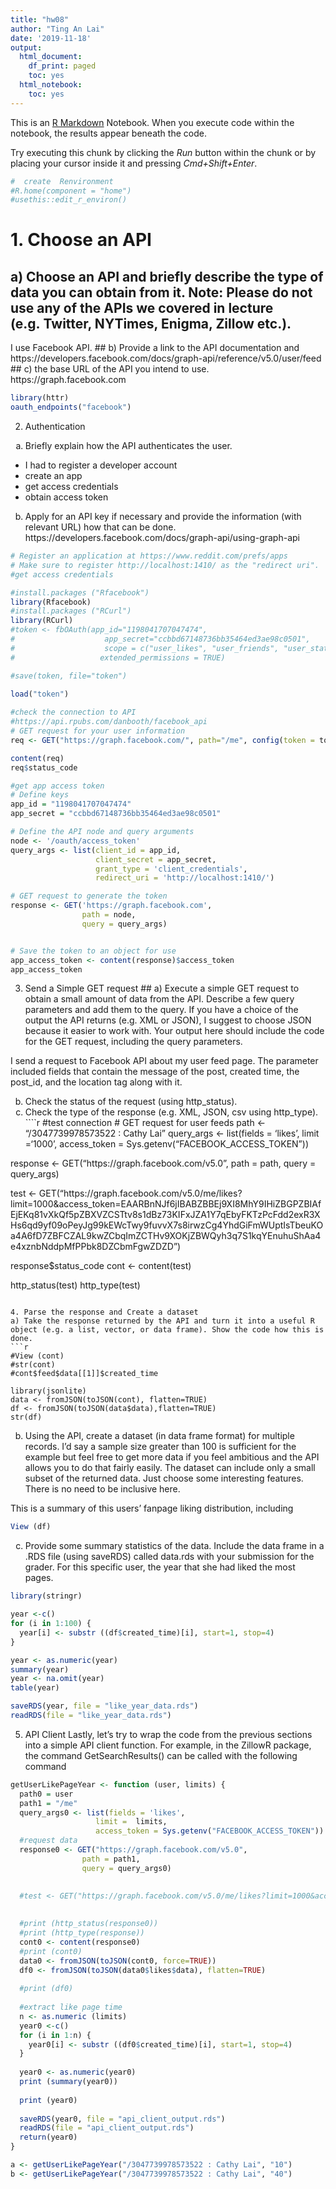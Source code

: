 ```yaml
---
title: "hw08"
author: "Ting An Lai"
date: '2019-11-18'
output:
  html_document:
    df_print: paged
    toc: yes
  html_notebook:
    toc: yes
---
```


This is an [R Markdown](http://rmarkdown.rstudio.com) Notebook. When you execute code within the notebook, the results appear beneath the code. 

Try executing this chunk by clicking the *Run* button within the chunk or by placing your cursor inside it and pressing *Cmd+Shift+Enter*. 

```r
#  create  Renvironment
#R.home(component = "home")
#usethis::edit_r_environ()
```

# 1. Choose an API
## a) Choose an API and briefly describe the type of data you can obtain from it. Note: Please do not use any of the APIs we covered in lecture (e.g. Twitter, NYTimes, Enigma, Zillow etc.). 
I use Facebook API.
## b) Provide a link to the API documentation and
https://developers.facebook.com/docs/graph-api/reference/v5.0/user/feed
## c) the base URL of the API you intend to use.
https://graph.facebook.com

```r
library(httr)
oauth_endpoints("facebook")
```

2. Authentication
a) Briefly explain how the API authenticates the user.
- I had to register a developer account
- create an app
- get access credentials
- obtain access token

b) Apply for an API key if necessary and provide the information (with relevant URL) how that can be done.
https://developers.facebook.com/docs/graph-api/using-graph-api
```r
# Register an application at https://www.reddit.com/prefs/apps
# Make sure to register http://localhost:1410/ as the "redirect uri".
#get access credentials

#install.packages ("Rfacebook")
library(Rfacebook)
#install.packages ("RCurl")
library(RCurl)
#token <- fbOAuth(app_id="1198041707047474", 
#                    app_secret="ccbbd67148736bb35464ed3ae98c0501",
#                    scope = c("user_likes", "user_friends", "user_status", "user_posts", "public_profile"),
#                   extended_permissions = TRUE)

#save(token, file="token")
 
load("token")

```

```r
#check the connection to API
#https://api.rpubs.com/danbooth/facebook_api
# GET request for your user information
req <- GET("https://graph.facebook.com/", path="/me", config(token = token))

content(req)
req$status_code
```


```r
#get app access token
# Define keys
app_id = "1198041707047474"
app_secret = "ccbbd67148736bb35464ed3ae98c0501"

# Define the API node and query arguments
node <- '/oauth/access_token'
query_args <- list(client_id = app_id,
                   client_secret = app_secret,
                   grant_type = 'client_credentials',
                   redirect_uri = 'http://localhost:1410/')

# GET request to generate the token
response <- GET('https://graph.facebook.com',
                path = node,
                query = query_args)


# Save the token to an object for use
app_access_token <- content(response)$access_token
app_access_token

```

3. Send a Simple GET request
## a) Execute a simple GET request to obtain a small amount of data from the API. Describe a few query parameters and add them to the query. If you have a choice of the output the API returns (e.g. XML or JSON), I suggest to choose JSON because it easier to work with. Your output here should include the code for the GET request, including the query parameters.

I send a request to Facebook API about my user feed page. The parameter included fields that contain the message of the post, created time, the post_id, and the location tag along with it.

b) Check the status of the request (using http_status).
c) Check the type of the response (e.g. XML, JSON, csv using http_type).
````r
#test connection
# GET request for user feeds
path <- "/3047739978573522 : Cathy Lai"
query_args <- list(fields = 'likes',
                   limit ='1000',
                   access_token = Sys.getenv("FACEBOOK_ACCESS_TOKEN"))

response <- GET("https://graph.facebook.com/v5.0",
                path = path,
                query = query_args)

test <- GET("https://graph.facebook.com/v5.0/me/likes?limit=1000&access_token=EAARBnNJf6jIBABZBBEj9XI8MhY9IHiZBGPZBIAfEjEKq81vXkQf5pZBXVZCSTtv8s1dBz73KIFxJZA1Y7qEbyFKTzPcFdd2exR3XHs6qd9yf09oPeyJg99kEWcTwy9fuvvX7s8irwzCg4YhdGiFmWUptIsTbeuKOa4A6fD7ZBFCZAL9kwZCbqImZCTHv9XOKjZBWQyh3q7S1kqYEnuhuShAa4e4xznbNddpMfPPbk8DZCbmFgwZDZD")

response$status_code
cont <- content(test)

http_status(test)
http_type(test)
```

4. Parse the response and Create a dataset
a) Take the response returned by the API and turn it into a useful R object (e.g. a list, vector, or data frame). Show the code how this is done.
```r
#View (cont)
#str(cont)
#cont$feed$data[[1]]$created_time

library(jsonlite)
data <- fromJSON(toJSON(cont), flatten=TRUE)
df <- fromJSON(toJSON(data$data),flatten=TRUE)
str(df)
```


b) Using the API, create a dataset (in data frame format) for multiple records. I'd say a sample size greater than 100 is sufficient for the example but feel free to get more data if you feel ambitious and the API allows you to do that fairly easily. The dataset can include only a small subset of the returned data. Just choose some interesting features. There is no need to be inclusive here.

This is a summary of this users' fanpage liking distribution, including 


```r
View (df)
```

c) Provide some summary statistics of the data. Include the data frame in a .RDS file (using saveRDS) called data.rds with your submission for the grader.
For this specific user, the year that she had liked the most pages. 

```r
library(stringr)

year <-c()
for (i in 1:100) {
  year[i] <- substr ((df$created_time)[i], start=1, stop=4)
}

year <- as.numeric(year)
summary(year)
year <- na.omit(year)
table(year)

saveRDS(year, file = "like_year_data.rds")
readRDS(file = "like_year_data.rds")
```


5. API Client
Lastly, let's try to wrap the code from the previous sections into a simple API client function. For example, in the ZillowR package, the command GetSearchResults() can be called with the following command

```r

getUserLikePageYear <- function (user, limits) {
  path0 = user
  path1 = "/me"
  query_args0 <- list(fields = 'likes',
                   limit =  limits,
                   access_token = Sys.getenv("FACEBOOK_ACCESS_TOKEN"))
  #request data
  response0 <- GET("https://graph.facebook.com/v5.0",
                path = path1,
                query = query_args0)
  
  
  #test <- GET("https://graph.facebook.com/v5.0/me/likes?limit=1000&access_token=EAARBnNJf6jIBABZBBEj9XI8MhY9IHiZBGPZBIAfEjEKq81vXkQf5pZBXVZCSTtv8s1dBz73KIFxJZA1Y7qEbyFKTzPcFdd2exR3XHs6qd9yf09oPeyJg99kEWcTwy9fuvvX7s8irwzCg4YhdGiFmWUptIsTbeuKOa4A6fD7ZBFCZAL9kwZCbqImZCTHv9XOKjZBWQyh3q7S1kqYEnuhuShAa4e4xznbNddpMfPPbk8DZCbmFgwZDZD")

  
  #print (http_status(response0))
  #print (http_type(response))
  cont0 <- content(response0)
  #print (cont0)
  data0 <- fromJSON(toJSON(cont0, force=TRUE))
  df0 <- fromJSON(toJSON(data0$likes$data), flatten=TRUE)
  
  #print (df0)
  
  #extract like page time
  n <- as.numeric (limits)
  year0 <-c()
  for (i in 1:n) {
    year0[i] <- substr ((df0$created_time)[i], start=1, stop=4)
  }
  
  year0 <- as.numeric(year0)
  print (summary(year0))
  
  print (year0)
  
  saveRDS(year0, file = "api_client_output.rds")
  readRDS(file = "api_client_output.rds")
  return(year0)
}

a <- getUserLikePageYear("/3047739978573522 : Cathy Lai", "10")
b <- getUserLikePageYear("/3047739978573522 : Cathy Lai", "40")

```


